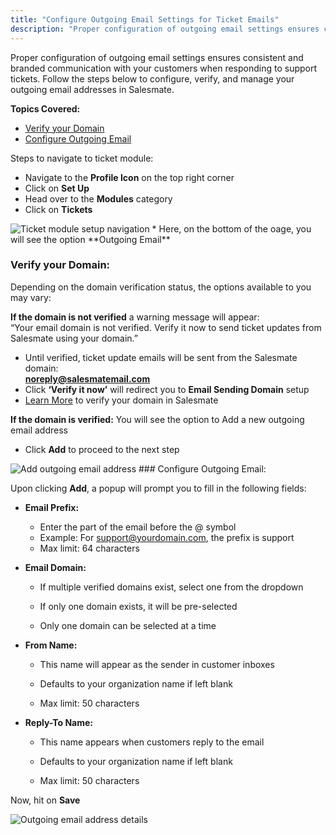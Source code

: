 ```yaml
---
title: "Configure Outgoing Email Settings for Ticket Emails"
description: "Proper configuration of outgoing email settings ensures consistent and branded communication with your customers when responding to support tickets. F..."
---
```


Proper configuration of outgoing email settings ensures consistent and branded communication with your customers when responding to support tickets. Follow the steps below to configure, verify, and manage your outgoing email addresses in Salesmate.  
  
**Topics Covered:**

*   [Verify your Domain](https://support.salesmate.io/hc/en-us/articles/47416064029721-Configure-Outgoing-Email-Settings-for-Ticket-Emails#h_01JW8K13T1Y1YP0YV3WEC6G6BN)
*   [Configure Outgoing Email](https://support.salesmate.io/hc/en-us/articles/47416064029721-Configure-Outgoing-Email-Settings-for-Ticket-Emails#h_01JW8KADC8N783RXGN37Z6GJEH)

Steps to navigate to ticket module:

*   Navigate to the **Profile Icon** on the top right corner
*   Click on **Set Up**
*   Head over to the **Modules** category
*   Click on **Tickets**

<img src="https://support.salesmate.io/hc/article_attachments/47785097619865" alt="Ticket module setup navigation" />
*   Here, on the bottom of the oage, you will see the option **Outgoing Email**

### Verify your Domain:

Depending on the domain verification status, the options available to you may vary:

**If the domain is not verified** a warning message will appear:  
“Your email domain is not verified. Verify it now to send ticket updates from Salesmate using your domain.”

*   Until verified, ticket update emails will be sent from the Salesmate domain:  
    **noreply@salesmatemail.com**
*   Click **‘Verify it now’** will redirect you to **Email Sending Domain** setup
*   [Learn More](https://support.salesmate.io/hc/en-us/articles/360006983771) to verify your domain in Salesmate

**If the domain is verified:** You will see the option to Add a new outgoing email address

*   Click **Add** to proceed to the next step
    

<img src="https://support.salesmate.io/hc/article_attachments/47784460071577" alt="Add outgoing email address" />
### Configure Outgoing Email:

Upon clicking **Add**, a popup will prompt you to fill in the following fields:

*   **Email Prefix:**
    *   Enter the part of the email before the @ symbol
    *   Example: For support@yourdomain.com, the prefix is support
    *   Max limit: 64 characters
*   **Email Domain:** 
    *   If multiple verified domains exist, select one from the dropdown
    *   If only one domain exists, it will be pre-selected
        
    *   Only one domain can be selected at a time
        
*   **From Name:**
    *   This name will appear as the sender in customer inboxes
        
    *   Defaults to your organization name if left blank
        
    *   Max limit: 50 characters
        
*   **Reply-To Name:**
    *   This name appears when customers reply to the email
        
    *   Defaults to your organization name if left blank
        
    *   Max limit: 50 characters
        

Now, hit on **Save**

<img src="https://support.salesmate.io/hc/article_attachments/47784435875481" alt="Outgoing email address details" />